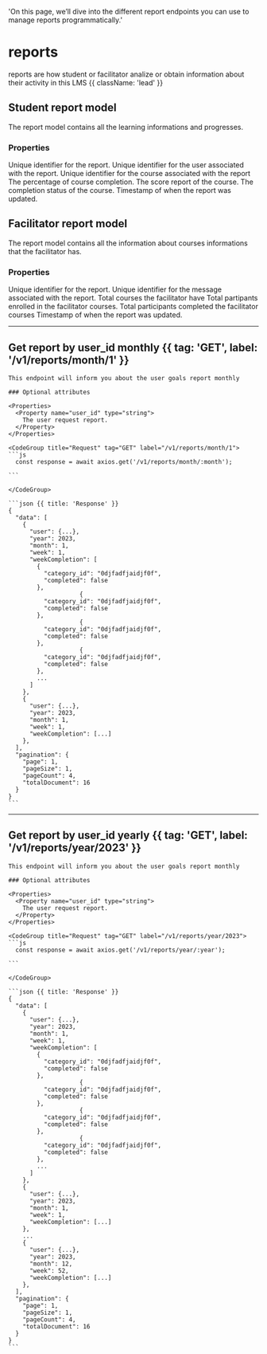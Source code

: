   'On this page, we’ll dive into the different report endpoints you can use to manage reports programmatically.'

# reports

reports are how student or facilitator analize or obtain information about their activity in this LMS {{ className: 'lead' }}

## Student report model 

The report model contains all the learning informations and progresses.

### Properties

<Properties>
  <Property name="id" type="string">
    Unique identifier for the report.
  </Property>
  <Property name="user_id" type="string">
    Unique identifier for the user associated with the report.
  </Property>
  <Property name="course_id" type="string">
    Unique identifier for the course associated with the report
  </Property>
  <Property name="progress" type="double">
    The percentage of course completion.
  </Property>
  <Property name="score" type="string">
    The score report of the course.
  </Property>
  <Property name="status" type="integer">
    The completion status of the course.
  </Property>
  <Property name="latest_update" type="timestamp">
    Timestamp of when the report was updated.
  </Property>
</Properties>

## Facilitator report model

The report model contains all the information about courses informations that the facilitator has.

### Properties

<Properties>
  <Property name="id" type="string">
    Unique identifier for the report.
  </Property>
  <Property name="user_id" type="string">
    Unique identifier for the message associated with the report.
  </Property>
  <Property name="total_course" type="string">
    Total courses the facilitator have
  </Property>
  <Property name="total_participant" type="string">
    Total partipants enrolled in the facilitator courses.
  </Property>
  <Property name="complete_participant" type="string">
    Total participants completed the facilitator courses
  </Property>
  <Property name="latest_update" type="timestamp">
    Timestamp of when the report was updated.
  </Property>
</Properties>



---

## Get report by user_id monthly {{ tag: 'GET', label: '/v1/reports/month/1' }}
 
<Row>
  <Col>

    This endpoint will inform you about the user goals report monthly
    
    ### Optional attributes

    <Properties>
      <Property name="user_id" type="string">
        The user request report.
      </Property>
    </Properties>
  </Col>
  <Col sticky>    

    <CodeGroup title="Request" tag="GET" label="/v1/reports/month/1">
    ```js
      const response = await axios.get('/v1/reports/month/:month');

    ```

    </CodeGroup>

    ```json {{ title: 'Response' }}
    {
      "data": [
        {
          "user": {...},
          "year": 2023,
          "month": 1,
          "week": 1,
          "weekCompletion": [
            {
              "category_id": "0djfadfjaidjf0f",
              "completed": false
            },
                        {
              "category_id": "0djfadfjaidjf0f",
              "completed": false
            },
                        {
              "category_id": "0djfadfjaidjf0f",
              "completed": false
            },
                        {
              "category_id": "0djfadfjaidjf0f",
              "completed": false
            },
            ...
          ]
        },
        {
          "user": {...},
          "year": 2023,
          "month": 1,
          "week": 1,
          "weekCompletion": [...]
        },
      ],
      "pagination": {
        "page": 1,
        "pageSize": 1,
        "pageCount": 4,
        "totalDocument": 16
      }
    }
    ```

  </Col>
</Row>

---

## Get report by user_id yearly {{ tag: 'GET', label: '/v1/reports/year/2023' }}
 
<Row>
  <Col>

    This endpoint will inform you about the user goals report monthly
    
    ### Optional attributes

    <Properties>
      <Property name="user_id" type="string">
        The user request report.
      </Property>
    </Properties>
  </Col>
  <Col sticky>    

    <CodeGroup title="Request" tag="GET" label="/v1/reports/year/2023">
    ```js
      const response = await axios.get('/v1/reports/year/:year');

    ```

    </CodeGroup>

    ```json {{ title: 'Response' }}
    {
      "data": [
        {
          "user": {...},
          "year": 2023,
          "month": 1,
          "week": 1,
          "weekCompletion": [
            {
              "category_id": "0djfadfjaidjf0f",
              "completed": false
            },
                        {
              "category_id": "0djfadfjaidjf0f",
              "completed": false
            },
                        {
              "category_id": "0djfadfjaidjf0f",
              "completed": false
            },
                        {
              "category_id": "0djfadfjaidjf0f",
              "completed": false
            },
            ...
          ]
        },
        {
          "user": {...},
          "year": 2023,
          "month": 1,
          "week": 1,
          "weekCompletion": [...]
        },
        ...
        {
          "user": {...},
          "year": 2023,
          "month": 12,
          "week": 52,
          "weekCompletion": [...]
        },
      ],
      "pagination": {
        "page": 1,
        "pageSize": 1,
        "pageCount": 4,
        "totalDocument": 16
      }
    }
    ```

  </Col>
</Row>

